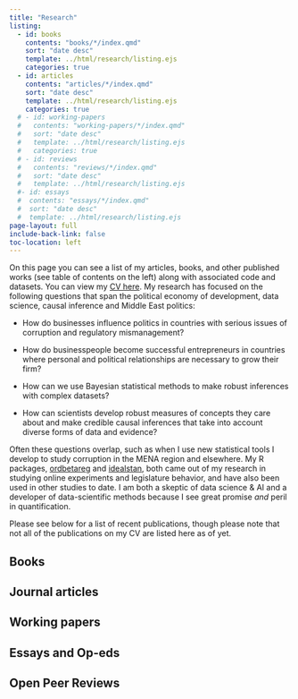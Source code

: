 ```yaml
---
title: "Research"
listing:
  - id: books
    contents: "books/*/index.qmd"
    sort: "date desc"
    template: ../html/research/listing.ejs
    categories: true
  - id: articles
    contents: "articles/*/index.qmd"
    sort: "date desc"
    template: ../html/research/listing.ejs
    categories: true
  # - id: working-papers
  #   contents: "working-papers/*/index.qmd"
  #   sort: "date desc"
  #   template: ../html/research/listing.ejs
  #   categories: true
  # - id: reviews
  #   contents: "reviews/*/index.qmd"
  #   sort: "date desc"
  #   template: ../html/research/listing.ejs
  #- id: essays
  #  contents: "essays/*/index.qmd"
  #  sort: "date desc"
  #  template: ../html/research/listing.ejs
page-layout: full
include-back-link: false
toc-location: left
---
```


On this page you can see a list of my articles, books, and other published works (see table of contents on the left) along with associated code and datasets. You can view my [CV here](../files/Robert_Kubinec_CV_full.pdf). My research has focused on the following questions that span the political economy of development, data science, causal inference and Middle East politics:

-   How do businesses influence politics in countries with serious issues of corruption and regulatory mismanagement?

-   How do businesspeople become successful entrepreneurs in countries where personal and political relationships are necessary to grow their firm?

-   How can we use Bayesian statistical methods to make robust inferences with complex datasets?

-   How can scientists develop robust measures of concepts they care about and make credible causal inferences that take into account diverse forms of data and evidence?

Often these questions overlap, such as when I use new statistical tools I develop to study corruption in the MENA region and elsewhere. My R packages, [ordbetareg](https://saudiwin.github.io/ordbetareg_pack/) and [idealstan](https://saudiwin.github.io/idealstan/), both came out of my research in studying online experiments and legislature behavior, and have also been used in other studies to date. I am both a skeptic of data science & AI and a developer of data-scientific methods because I see great promise *and* peril in quantification.

Please see below for a list of recent publications, though please note that not all of the publications on my CV are listed here as of yet.

## Books

::: {#books}
:::

## Journal articles

::: {#articles}
:::

## Working papers

::: {#working-papers}
:::

## Essays and Op-eds

::: {#essays}
:::

## Open Peer Reviews

::: {#reviews}
:::
